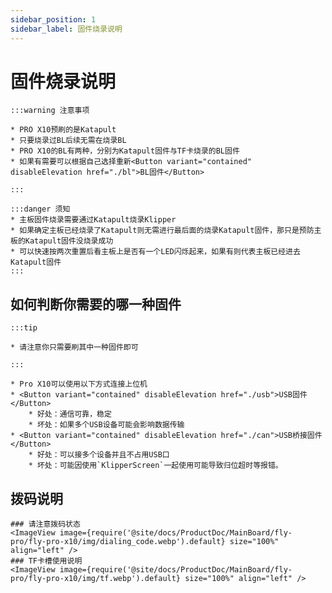```yaml
---
sidebar_position: 1
sidebar_label: 固件烧录说明
---
```








# 固件烧录说明

    :::warning 注意事项

    * PRO X10预刷的是Katapult
    * 只要烧录过BL后续无需在烧录BL
    * PRO X10的BL有两种，分别为Katapult固件与TF卡烧录的BL固件
    * 如果有需要可以根据自己选择重新<Button variant="contained" disableElevation href="./bl">BL固件</Button>

    :::
    
    :::danger 须知
    * 主板固件烧录需要通过Katapult烧录Klipper
    * 如果确定主板已经烧录了Katapult则无需进行最后面的烧录Katapult固件，那只是预防主板的Katapult固件没烧录成功
    * 可以快速按两次重置后看主板上是否有一个LED闪烁起来，如果有则代表主板已经进去Katapult固件
    :::

## 如何判断你需要的哪一种固件

    :::tip

    * 请注意你只需要刷其中一种固件即可

    :::
    
    * Pro X10可以使用以下方式连接上位机
    * <Button variant="contained" disableElevation href="./usb">USB固件</Button>
        * 好处：通信可靠，稳定
        * 坏处：如果多个USB设备可能会影响数据传输
    * <Button variant="contained" disableElevation href="./can">USB桥接固件</Button>
        * 好处：可以接多个设备并且不占用USB口
        * 坏处：可能因使用`KlipperScreen`一起使用可能导致归位超时等报错。

## 拨码说明

    ### 请注意拨码状态
    <ImageView image={require('@site/docs/ProductDoc/MainBoard/fly-pro/fly-pro-x10/img/dialing_code.webp').default} size="100%" align="left" />
    ### TF卡槽使用说明
    <ImageView image={require('@site/docs/ProductDoc/MainBoard/fly-pro/fly-pro-x10/img/tf.webp').default} size="100%" align="left" />
